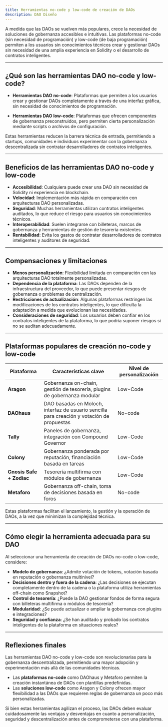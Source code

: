 ```yaml
---
title: Herramientas no-code y low-code de creación de DAOs
description: DAO Diseño
---
```


A medida que las DAOs se vuelven más populares, crece la necesidad de soluciones de gobernanza accesibles e intuitivas. Las plataformas no-code (sin necesidad de programación) y low-code (de baja programación) permiten a los usuarios sin conocimientos técnicos crear y gestionar DAOs sin necesidad de una amplia experiencia en Solidity o el desarrollo de contratos inteligentes.

---

## **¿Qué son las herramientas DAO no-code y low-code?**

- **Herramientas DAO no-code**: Plataformas que permiten a los usuarios crear y gestionar DAOs completamente a través de una interfaz gráfica, sin necesidad de conocimientos de programación.

- **Herramientas DAO low-code**: Plataformas que ofrecen componentes de gobernanza preconstruidos, pero permiten cierta personalización mediante scripts o archivos de configuración.

Estas herramientas reducen la barrera técnica de entrada, permitiendo a startups, comunidades e individuos experimentar con la gobernanza descentralizada sin contratar desarrolladores de contratos inteligentes.

---

## **Beneficios de las herramientas DAO no-code y low-code**

- **Accesibilidad**: Cualquiera puede crear una DAO sin necesidad de Solidity ni experiencia en blockchain. 
- **Velocidad**: Implementación más rápida en comparación con arquitecturas DAO personalizadas.
- **Seguridad**: Muchas herramientas utilizan contratos inteligentes auditados, lo que reduce el riesgo para usuarios sin conocimientos técnicos.
- **Interoperabilidad**: Suelen integrarse con billeteras, marcos de gobernanza y herramientas de gestión de tesorería existentes.
- **Rentabilidad**: Evita los gastos de contratar desarrolladores de contratos inteligentes y auditores de seguridad.

---

## **Compensaciones y limitaciones**

- **Menos personalización**: Flexibilidad limitada en comparación con las arquitecturas DAO totalmente personalizadas.
- **Dependencia de la plataforma**: Las DAOs dependen de la infraestructura del proveedor, lo que puede presentar riesgos de gobernanza o problemas de centralización.
- **Restricciones de actualización**: Algunas plataformas restringen las modificaciones de los contratos inteligentes, lo que dificulta la adaptación a medida que evolucionan las necesidades.
- **Consideraciones de seguridad**: Los usuarios deben confiar en los contratos inteligentes de la plataforma, lo que podría suponer riesgos si no se auditan adecuadamente.

---

## **Plataformas populares de creación no-code y low-code**

| **Plataforma** | **Características clave** | **Nivel de personalización** |
|-------------|---------------------------------|----------------------------|
| **Aragon** | Gobernanza on-chain, gestión de tesorería, plugins de gobernanza modular | Low-Code |
| **DAOhaus** | DAO basadas en Moloch, interfaz de usuario sencilla para creación y votación de propuestas | No-code |
| **Tally** | Paneles de gobernanza, integración con Compound Governor | Low-Code |
| **Colony** | Gobernanza ponderada por reputación, financiación basada en tareas | Low-Code |
| **Gnosis Safe + Zodiac** | Tesorería multifirma con módulos de gobernanza | Low-Code |
| **Metaforo** | Gobernanza off-chain, toma de decisiones basada en foros | No-code |

Estas plataformas facilitan el lanzamiento, la gestión y la operación de DAOs, a la vez que minimizan la complejidad técnica.

---

## **Cómo elegir la herramienta adecuada para su DAO**

Al seleccionar una herramienta de creación de DAOs no-code o low-code, considere:

- **Modelo de gobernanza**: ¿Admite votación de tokens, votación basada en reputación o gobernanza multinivel?
- **Decisiones dentro y fuera de la cadena**: ¿Las decisiones se ejecutan completamente dentro de la cadena o la plataforma utiliza herramientas off-chain como Snapshot?
- **Control de tesorería**: ¿Puede la DAO gestionar fondos de forma segura con billeteras multifirma o módulos de tesorería?
- **Modularidad**: ¿Se puede actualizar o ampliar la gobernanza con plugins e integraciones?
- **Seguridad y confianza**: ¿Se han auditado y probado los contratos inteligentes de la plataforma en situaciones reales?

---

## **Reflexiones finales**

Las herramientas DAO no-code y low-code son revolucionarias para la gobernanza descentralizada, permitiendo una mayor adopción y experimentación más allá de las comunidades técnicas.

- Las **plataformas no-code** como DAOhaus y Metaforo permiten la creación instantánea de DAOs con plantillas predefinidas.
- Las **soluciones low-code** como Aragon y Colony ofrecen mayor flexibilidad a las DAOs que requieren reglas de gobernanza un poco más personalizadas.

Si bien estas herramientas agilizan el proceso, las DAOs deben evaluar cuidadosamente las ventajas y desventajas en cuanto a personalización, seguridad y descentralización antes de comprometerse con una plataforma.
